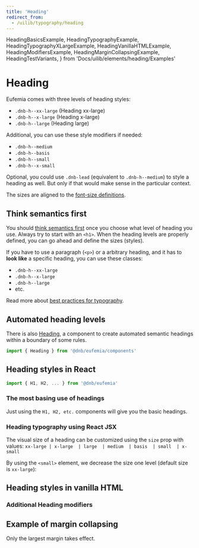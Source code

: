```yaml
---
title: 'Heading'
redirect_from:
  - /uilib/typography/heading
---
```


  HeadingBasicsExample,
  HeadingTypographyExample,
  HeadingTypographyXLargeExample,
  HeadingVanillaHTMLExample,
  HeadingModifiersExample,
  HeadingMarginCollapsingExample,
  HeadingTestVariants,
} from 'Docs/uilib/elements/heading/Examples'

# Heading

Eufemia comes with three levels of heading styles:

- `.dnb-h--xx-large` (Heading xx-large)
- `.dnb-h--x-large` (Heading x-large)
- `.dnb-h--large` (Heading large)

Additional, you can use these style modifiers if needed:

- `.dnb-h--medium`
- `.dnb-h--basis`
- `.dnb-h--small`
- `.dnb-h--x-small`

Optional, you could use `.dnb-lead` (equivalent to `.dnb-h--medium`) to style a heading as well. But only if that would make sense in the particular context.

The sizes are aligned to the [font-size definitions](/uilib/typography/font-size).

## Think semantics first

You should [think semantics first](/uilib/usage/best-practices/for-typography#headings-and-styling) once you choose what level of heading you use. Always try to start with an `<h1>`. When the heading levels are properly defined, you can go ahead and define the sizes (styles).

If you have to use a paragraph (`<p>`) or a arbitrary heading, and it has to **look like** a specific heading, you can use these classes:

- `.dnb-h--xx-large`
- `.dnb-h--x-large`
- `.dnb-h--large`
- etc.

Read more about [best practices for typography](/uilib/usage/best-practices/for-typography).

## Automated heading levels

There is also [Heading](/uilib/components/heading), a component to create automated semantic headings within a boundary of some rules.

```jsx
import { Heading } from '@dnb/eufemia/components'
```

## Heading styles in React

```jsx
import { H1, H2, ... } from '@dnb/eufemia'
```
### The most basing use of headings

Just using the `H1, H2, etc.` components will give you the basic headings.

<HeadingBasicsExample />

### Heading typography using React JSX

The visual size of a heading can be customized using the `size` prop with values: `xx-large | x-large  | large  | medium  | basis  | small  | x-small`

<HeadingTypographyExample />

By using the `<small>` element, we decrease the size one level (default size is `xx-large`):

<HeadingTypographyXLargeExample />

## Heading styles in vanilla HTML

<HeadingVanillaHTMLExample />

### Additional Heading modifiers

<HeadingModifiersExample />

## Example of margin collapsing

Only the largest margin takes effect.

<HeadingMarginCollapsingExample />

<HeadingTestVariants />
